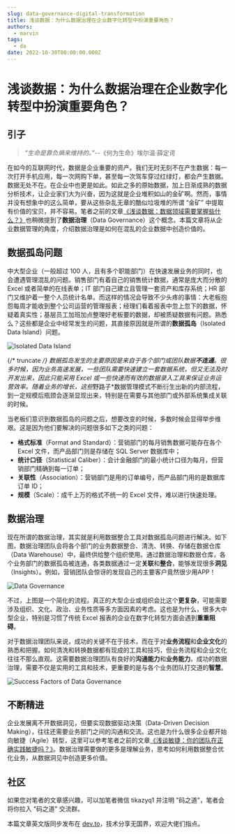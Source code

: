 ```yaml
---
slug: data-governance-digital-transformation
title: 浅谈数据：为什么数据治理在企业数字化转型中扮演重要角色？
authors:
  - marvin
tags:
  - da
date: 2022-10-30T00:00:00.000Z
---
```



# 浅谈数据：为什么数据治理在企业数字化转型中扮演重要角色？

## 引子

> *“生命是靠负熵来维持的。”*--《何为生命》埃尔温·薛定谔

在如今的互联网时代，数据是企业重要的资产。我们无时无刻不在产生数据：每一次打开手机应用，每一次网购下单，甚至每一次驾车穿过红绿灯，都会产生数据。数据无处不在。在企业中也更是如此。如此之多的原始数据，加上日渐成熟的数据分析技术，让企业家们大为兴奋，因为这就是企业堆积如山的金矿啊。然而，事情并没有想象中的这么简单，要从这些杂乱无章的酷似垃圾堆的所谓 “金矿” 中提取有价值的宝贝，并不容易。笔者之前的文章[《浅谈数据：数据领域需要掌握些什么？》](https://mp.weixin.qq.com/s?__biz=Mzg5NTU2MzA5MQ==&mid=2247484255&idx=1&sn=97c146a64e1f2fa79fdfd7b4cf3ff1c9&chksm=c00f2763f778ae7529ce7cfcb3c7466eaab6ad9627f0461d4764cac619462486c4d4ee56af8e&token=1187368303&lang=zh_CN#rd)也稍微提到了**数据治理**（Data Governance）这个概念。本篇文章将从企业数据管理的角度，介绍数据治理是如何在混乱的企业数据中创造价值的。

## 数据孤岛问题

中大型企业（一般超过 100 人，且有多个职能部门）在快速发展业务的同时，也会遭遇管理混乱的问题。销售部门有着自己的销售统计数据，通常是庞大而分散的 Excel 或者简单的在线表单；IT 部门自己建立且管理一套资产和库存系统；HR 部门又维护着一整个人员统计名单。而这样的情况会导致不少头疼的事情：大老板抱怨每周才能收到整个公司运营的管理报表；经理们看着报表中忽上忽下的数据，怀疑着真实性；基层员工加班加点整理好老板要的数据，却被质疑数据有问题。熟悉么？这些都是企业中经常发生的问题，其直接原因就是所谓的**数据孤岛**（Isolated Data Island）问题。

![Isolated Data Island](https://codao.crawlab.cn/images/2022-10-30-020740.png)

{/* truncate */}
数据孤岛发生的主要原因是来自于各个部门或团队数据**不连通**。很多时候，因为业务高速发展，一些团队需要快速建立一套数据系统，但又无法及时开发出来，因此只能采用 Excel 或一些快速而有效的数据录入工具来保证业务运营效率。随着业务的增长，这些*野路子*数据管理模式不断衍生出新的内部流程，到一定规模后瓶颈会逐渐显现出来，特别是在需要与其他部门或外部系统集成关联的时候。

当老板们意识到数据孤岛的问题之后，想要改变的时候，多数时候会显得举步维艰。这是因为他们要解决的问题很多如下之类的问题：

- **格式标准**（Format and Standard）：营销部门的每月销售数据可能存在各个 Excel 文件，而产品部门则是存储在 SQL Server 数据库中；
- **统计口径**（Statistical Caliber）：会计金融部门的最小统计口径为每月，但营销部门精确到每一订单；
- **关联性**（Association）：营销部门是用的订单编号，而产品部门用的是数据库订单 ID；
- **规模**（Scale）：成千上万的格式不统一的 Excel 文件，难以进行快速处理。

## 数据治理

现在所谓的数据治理，其实就是利用数据整合工具对数据孤岛问题进行解决。如下图，数据治理团队会将各个部门的业务数据整合、清洗、转换、存储在数据仓库（Data Warehouse）中，最终供给整个组织使用。通过数据治理和数据仓库，各个业务部门的数据孤岛被连通，各类数据通过一定**关联**和**整合**，能够发现很多**洞见**（Insights）。例如，营销团队会惊讶的发现自己的主要客户竟然很少用APP！

![Data Governance](https://codao.crawlab.cn/images/2022-10-30-021016.png)

不过，上图是一个简化的流程。真正的大型企业或组织会比这个**更复杂**，可能需要涉及组织、文化、政治、业务性质等多方面因素的考虑。这也是为什么，很多大中型企业，特别是习惯了传统 Excel 报表的企业在数字化转型方面会遇到**重重阻碍**。

对于数据治理团队来说，成功的关键不在于技术，而在于对**业务流程**和**企业文化**的熟悉和把握。如何清洗和转换数据都有现成的工具和技巧，但业务流程和企业文化往往不那么直观。这需要数据治理团队有良好的**沟通能力**和**业务能力**。成功的数据治理，需要不仅是实用的工具和技术，更重要的是与各个业务团队打交道的**智慧**。

![Success Factors of Data Governance](https://codao.crawlab.cn/images/2022-10-30-022149.png)

## 不断精进

企业发展离不开数据洞见，但要实现数据驱动决策（Data-Driven Decision Making），往往还需要业务部门之间的沟通和交流。这也是为什么很多企业都开始向敏捷（Agile）转型，这里可以参考笔者之前的文章[《浅谈敏捷：你的团队在正确实践敏捷吗？》](https://mp.weixin.qq.com/s?__biz=Mzg5NTU2MzA5MQ==&mid=2247484215&idx=1&sn=a6c55407ceb57245878a513a3382eed7&chksm=c00f270bf778ae1d282c88f84f02a851832364ddd89778cc25b0d1b2db37fecfebb3f83cc63d&token=1187368303&lang=zh_CN#rd)。数据治理需要做的更多是理解业务，思考如何利用数据整合优化业务，从数据洞见中创造更多价值。

## 社区

如果您对笔者的文章感兴趣，可以加笔者微信 tikazyq1 并注明 "码之道"，笔者会将你拉入 "码之道" 交流群。

本篇文章英文版同步发布在 [dev.to](https://dev.to/tikazyq/talking-data-why-data-governance-is-so-important-in-digital-transformation-35mj)，技术分享无国界，欢迎大佬们指点。
